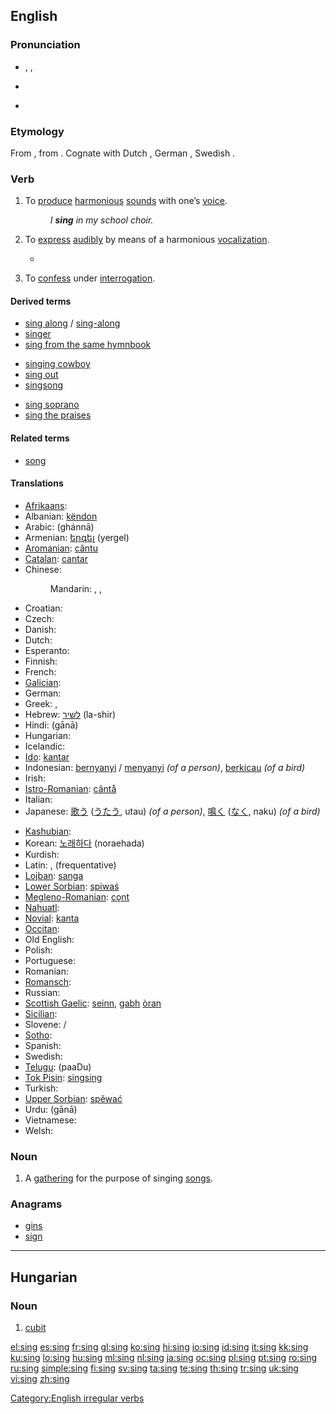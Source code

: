 ==English==

===Pronunciation===
* {{enPR|sĭng}}, {{IPA|/sɪŋ/}}, {{SAMPA|/sIN/}}
* {{audio|en-uk-sing.ogg|Audio (UK)}}
* {{audio|en-us-sing.ogg|Audio (US)}}
*: {{rhymes|ɪŋ}}

===Etymology===
From {{etyl|ang|en}} {{term|singan|lang=ang}}, from {{proto|Germanic|lang=en}}.  Cognate with Dutch {{term|zingen|lang=nl}}, German {{term|singen|lang=de}}, Swedish {{term|sjunga|lang=sv}}.

===Verb===
{{en-verb|sings|singing|sang|sung}}

# {{intransitive}} To [[produce]] [[harmonious]] [[sound]]s with one’s [[voice]].
#: ''I '''sing''' in my school choir.''
# {{transitive}} To [[express]] [[audibly]] by means of a harmonious [[vocalization]]. 
#* {{quote-book|1852|Mrs M.A. Thompson|chapter=The Tutor's Daughter|Graham's American Monthly Magazine of Literature, Art, and Fashion|page=266|url=http://books.google.com/books?id=hdcRAAAAYAAJ&pg=PA266
|passage=In the lightness of my heart I '''sang''' catches of songs as my horse gayly bore me along the well-remembered road.}}
# {{slang}} To [[confess]] under [[interrogation]].

====Derived terms====
{{rel-top3|Terms derived from the verb "sing"}}
* [[sing along]] / [[sing-along]]
* [[singer]]
* [[sing from the same hymnbook]]
{{rel-mid3}}
* [[singing cowboy]]
* [[sing out]]
* [[singsong]]
{{rel-mid3}}
* [[sing soprano]]
* [[sing the praises]]
{{rel-bottom}}

====Related terms====
* [[song]]

====Translations====
{{trans-top|to produce harmonious sounds with one’s voice}}
* [[Afrikaans]]: {{t-|af|sing|xs=Afrikaans}}
* Albanian: [[këndon]]
* Arabic: {{Arab|[[غنى]]}} (ghánnā)
* Armenian: [[երգել]] (yergel)
* [[Aromanian]]: [[cãntu]]
* [[Catalan]]: [[cantar]]
* Chinese:
*: Mandarin: {{zh-zh-p|唱|chàng}}, {{qualifier|of birds}} {{t-|cmn|鳴|sc=Hani|xs=Mandarin}},  {{t-|cmn|鸣|tr=míng|sc=Hani|xs=Mandarin}}
* Croatian: {{t+|hr|pjevati}}
* Czech: {{t-|cs|zpívat}}
* Danish: {{t+|da|synge}}
* Dutch: {{t+|nl|zingen}}
* Esperanto: {{t-|eo|kanti|xs=Esperanto}}
* Finnish: {{t+|fi|laulaa}}
* French: {{t+|fr|chanter}}
* [[Galician]]: {{t|gl|cantar}}
* German: {{t+|de|singen}}
* Greek: {{t|el|τραγουδάω|sc=Grek}},  {{t+|el|τραγουδώ|sc=Grek}}
* Hebrew: [[לשיר]] (la-shir)
* Hindi: {{t-|hi|गाना|sc=Deva|xs=Hindi}} (gānā)
* Hungarian: {{t+|hu|énekel}}
* Icelandic: {{t+|is|syngja}}
* [[Ido]]: [[kantar]]
* Indonesian: [[nyanyi|bernyanyi]] / [[nyanyi|menyanyi]] ''(of a person)'', [[kicau|berkicau]] ''(of a bird)''
* Irish: {{t-|ga|can|xs=Irish}}
* [[Istro-Romanian]]: [[cântå]]
* Italian: {{t+|it|cantare}}
* Japanese: [[歌う]] ([[うたう]], utau) ''(of a person)'', [[鳴く]] ([[なく]], naku) ''(of a bird)''
{{trans-mid}}
* [[Kashubian]]: {{t|csb|spiéwac|xs=Kashubian}}
* Korean: [[노래하다]] (noraehada)
* Kurdish: {{ku-Arab|[[گۆرانی وتن]]}}
* Latin: {{t-|la|cano}}, {{t-|la|canto}} (frequentative)
* [[Lojban]]: [[sanga]]
* [[Lower Sorbian]]: [[spiwaś]]
* [[Megleno-Romanian]]: [[cǫnt]]
* [[Nahuatl]]: {{t-|nah|cuīca|xs=Nahuatl}}
* [[Novial]]: [[kanta]]
* [[Occitan]]: {{t+|oc|cantar|xs=Occitan}}
* Old English: {{t-|ang|singan|xs=Old English}}
* Polish: {{t+|pl|śpiewać}}
* Portuguese: {{t+|pt|cantar}}
* Romanian: {{t+|ro|cânta}}
* [[Romansch]]: {{t|rm|chantar}}
* Russian: {{t+|ru|петь|tr=pet’|sc=Cyrl}}
* [[Scottish Gaelic]]: [[seinn]], [[gabh]] [[òran]]
* [[Sicilian]]: {{t+|scn|cantari|xs=Sicilian}}
* Slovene: {{t+|sl|peti}}/{{t|sl|zapeti}}
* [[Sotho]]: {{t+|st|bina|xs=Sotho}}
* Spanish: {{t+|es|cantar}}
* Swedish: {{t+|sv|sjunga}}
* [[Telugu]]: {{t|te|పాడు|sc=Telu}} (paaDu)
* [[Tok Pisin]]: [[singsing]]
* Turkish: {{t+|tr|şarkı söylemek}}
* [[Upper Sorbian]]: [[spěwać]]
* Urdu: {{t+|ur|گانا|sc=ur-Arab|xs=Urdu}} (gānā)
* Vietnamese: {{t+|vi|hát|xs=Vietnamese}}
* Welsh: {{t-|cy|canu|xs=Welsh}}
{{trans-bottom}}

===Noun===
{{en-noun}}

# A [[gathering]] for the purpose of singing [[song]]s.

===Anagrams===
* [[gins]]
* [[sign]]

[[Category:English irregular verbs]]

----

==Hungarian==

===Noun===
{{infl|hu|noun}}

# [[cubit]]

[[el:sing]]
[[es:sing]]
[[fr:sing]]
[[gl:sing]]
[[ko:sing]]
[[hi:sing]]
[[io:sing]]
[[id:sing]]
[[it:sing]]
[[kk:sing]]
[[ku:sing]]
[[lo:sing]]
[[hu:sing]]
[[ml:sing]]
[[nl:sing]]
[[ja:sing]]
[[oc:sing]]
[[pl:sing]]
[[pt:sing]]
[[ro:sing]]
[[ru:sing]]
[[simple:sing]]
[[fi:sing]]
[[sv:sing]]
[[ta:sing]]
[[te:sing]]
[[th:sing]]
[[tr:sing]]
[[uk:sing]]
[[vi:sing]]
[[zh:sing]]